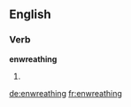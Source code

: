 ==English==

===Verb===
'''enwreathing'''

# {{present participle of|enwreathe}}

[[de:enwreathing]]
[[fr:enwreathing]]